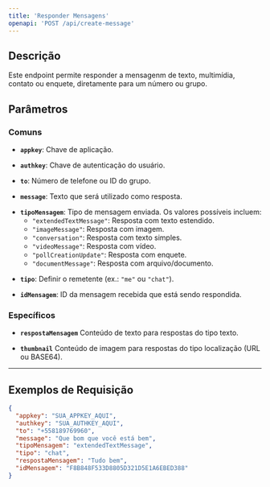 ```yaml
---
title: 'Responder Mensagens'
openapi: 'POST /api/create-message'
---
```


## Descrição

Este endpoint permite responder a mensagenm de texto, multimídia, contato ou enquete, diretamente para um número ou grupo.

## Parâmetros

### Comuns

* **`appkey`**: Chave de aplicação.

* **`authkey`**: Chave de autenticação do usuário.

* **`to`**: Número de telefone ou ID do grupo.

* **`message`**: Texto que será utilizado como resposta.

- **`tipoMensagem`**: Tipo de mensagem enviada. Os valores possíveis incluem:
  - `"extendedTextMessage"`: Resposta com texto estendido.
  - `"imageMessage"`: Resposta com imagem.
  - `"conversation"`: Resposta com texto simples.
  - `"videoMessage"`: Resposta com vídeo.
  - `"pollCreationUpdate"`: Resposta com enquete.
  - `"documentMessage"`: Resposta com arquivo/documento.

* **`tipo`**: Definir o remetente (ex.: `"me"` ou `"chat"`).

* **`idMensagem`**: ID da mensagem recebida que está sendo respondida.

### Específicos

* **`respostaMensagem`** Conteúdo de texto para respostas do tipo texto.

* **`thumbnail`** Conteúdo de imagem para respostas do tipo localização (URL ou BASE64).

***

## Exemplos de Requisição

```json
{
  "appkey": "SUA_APPKEY_AQUI",
  "authkey": "SUA_AUTHKEY_AQUI",
  "to": "+558189769960",
  "message": "Que bom que você está bem",
  "tipoMensagem": "extendedTextMessage",
  "tipo": "chat",
  "respostaMensagem": "Tudo bem",
  "idMensagem": "F8B848F533D8805D321D5E1A6EBED388"
}
```